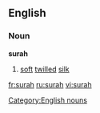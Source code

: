 ==English==

===Noun===
'''surah'''

# [[soft]] [[twill]]ed [[silk]]

[[Category:English nouns]]

[[fr:surah]]
[[ru:surah]]
[[vi:surah]]